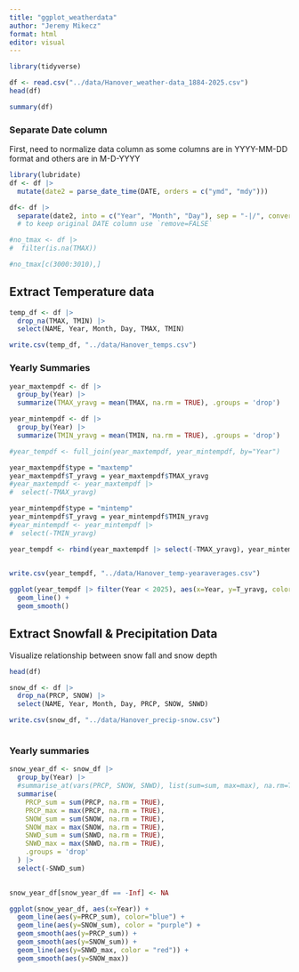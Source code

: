 ---
title: "ggplot_weatherdata"
author: "Jeremy Mikecz"
format: html
editor: visual
---

```{r}
library(tidyverse)
```

```{r}
df <- read.csv("../data/Hanover_weather-data_1884-2025.csv")
head(df)
```

```{r}
summary(df)

```

### Separate Date column

First, need to normalize data column as some columns are in YYYY-MM-DD format and others are in M-D-YYYY

```{r}
library(lubridate)
df <- df |>
  mutate(date2 = parse_date_time(DATE, orders = c("ymd", "mdy")))

```

```{r}
df<- df |>
  separate(date2, into = c("Year", "Month", "Day"), sep = "-|/", convert = TRUE)
  # to keep original DATE column use `remove=FALSE`
```

```{r}
#no_tmax <- df |>
#  filter(is.na(TMAX))

#no_tmax[c(3000:3010),]
```

## Extract Temperature data

```{r}
temp_df <- df |>
  drop_na(TMAX, TMIN) |>
  select(NAME, Year, Month, Day, TMAX, TMIN)
```

```{r}
write.csv(temp_df, "../data/Hanover_temps.csv")


```

### Yearly Summaries

```{r}
year_maxtempdf <- df |>
  group_by(Year) |>
  summarize(TMAX_yravg = mean(TMAX, na.rm = TRUE), .groups = 'drop')
```

```{r}
year_mintempdf <- df |>
  group_by(Year) |>
  summarize(TMIN_yravg = mean(TMIN, na.rm = TRUE), .groups = 'drop')
```

```{r}
#year_tempdf <- full_join(year_maxtempdf, year_mintempdf, by="Year")

year_maxtempdf$type = "maxtemp"
year_maxtempdf$T_yravg = year_maxtempdf$TMAX_yravg
#year_maxtempdf <- year_maxtempdf |>
#  select(-TMAX_yravg)

year_mintempdf$type = "mintemp"
year_mintempdf$T_yravg = year_mintempdf$TMIN_yravg
#year_mintempdf <- year_mintempdf |>
#  select(-TMIN_yravg)

year_tempdf <- rbind(year_maxtempdf |> select(-TMAX_yravg), year_mintempdf |> select(-TMIN_yravg))
  
```

```{r}
write.csv(year_tempdf, "../data/Hanover_temp-yearaverages.csv")
```

```{r}
ggplot(year_tempdf |> filter(Year < 2025), aes(x=Year, y=T_yravg, color = type)) +
  geom_line() +
  geom_smooth()
```

## Extract Snowfall & Precipitation Data

Visualize relationship between snow fall and snow depth

```{r}
head(df)
```

```{r}
snow_df <- df |>
  drop_na(PRCP, SNOW) |>
  select(NAME, Year, Month, Day, PRCP, SNOW, SNWD)
```

```{r}
write.csv(snow_df, "../data/Hanover_precip-snow.csv")
```

```{r}

```

### Yearly summaries

```{r}
snow_year_df <- snow_df |>
  group_by(Year) |>
  #summarise_at(vars(PRCP, SNOW, SNWD), list(sum=sum, max=max), na.rm=TRUE) |>
  summarise(
    PRCP_sum = sum(PRCP, na.rm = TRUE),
    PRCP_max = max(PRCP, na.rm = TRUE),
    SNOW_sum = sum(SNOW, na.rm = TRUE),
    SNOW_max = max(SNOW, na.rm = TRUE),
    SNWD_sum = sum(SNWD, na.rm = TRUE),
    SNWD_max = max(SNWD, na.rm = TRUE),
    .groups = 'drop' 
  ) |>
  select(-SNWD_sum)
  
```

```{r}
snow_year_df[snow_year_df == -Inf] <- NA

```

```{r}
ggplot(snow_year_df, aes(x=Year)) +
  geom_line(aes(y=PRCP_sum), color="blue") +
  geom_line(aes(y=SNOW_sum), color = "purple") +
  geom_smooth(aes(y=PRCP_sum)) +
  geom_smooth(aes(y=SNOW_sum)) + 
  geom_line(aes(y=SNWD_max, color = "red")) + 
  geom_smooth(aes(y=SNOW_max))
```
